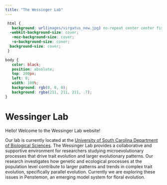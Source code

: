 ```yaml
---
title: "The Wessinger Lab"
---
```



```css
 html {
   background: url(images/virgatus_new.jpg) no-repeat center center fixed;
  -webkit-background-size: cover;
   -moz-background-size: cover;
   -o-background-size: cover;
  background-size: cover;
 }

body {
   color: black;
   position: absolute; 
   top: 200px; 
   left: 0; 
   width: 100%; 
   background: rgb(0, 0, 0);
   background: rgba(211, 211, 211, .7);
}
```
# Wessinger Lab

Hello! Welcome to the Wessinger Lab website!

Our lab is currently located at the [University of South Carolina Department of Biological Sciences](https://www.sc.edu/study/colleges_schools/artsandsciences/biological_sciences/our_people/directory/wessinger_carolyn.php). The Wessinger Lab provides a collaborative and supportive environment for researchers studying microevolutionary processes that drive trait evolution and larger evolutionary patterns. Our research investigates how genetic and ecological processes at the population level contribute to larger patterns and trends in complex trait evolution, specifically parallel evolution. Currently we are exploring these issues in Penstemon, an emerging model system for floral evolution.

